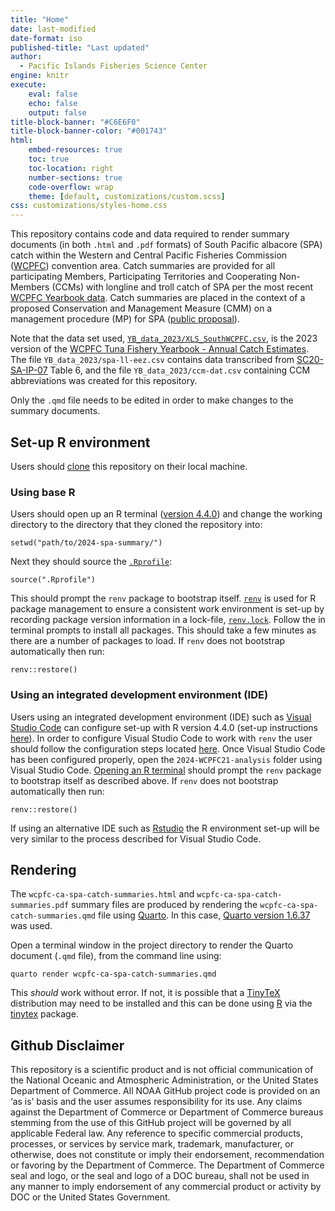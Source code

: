 ---
title: "Home"
date: last-modified
date-format: iso
published-title: "Last updated"
author: 
  - Pacific Islands Fisheries Science Center
engine: knitr
execute:
    eval: false
    echo: false
    output: false
title-block-banner: "#C6E6F0"
title-block-banner-color: "#001743"
html:
    embed-resources: true
    toc: true
    toc-location: right
    number-sections: true
    code-overflow: wrap
    theme: [default, customizations/custom.scss]
css: customizations/styles-home.css  
---

This repository contains code and data required to render summary documents (in both `.html` and `.pdf` formats) of South Pacific albacore (SPA) catch within the Western and Central Pacific Fisheries Commission ([WCPFC](https://www.wcpfc.int/)) convention area. Catch summaries are provided for all participating Members, Participating Territories and Cooperating Non-Members (CCMs) with longline and troll catch of SPA per the most recent [WCPFC Yearbook data](https://www.wcpfc.int/statistical-bulletins). Catch summaries are placed in the context of a proposed Conservation and Management Measure (CMM) on a management procedure (MP) for SPA ([public proposal](https://meetings.wcpfc.int/node/24363)).

Note that the data set used, [`YB_data_2023/XLS_SouthWCPFC.csv`](https://www.wcpfc.int/doc/annual-catch-estimates-2022-data-files), is the 2023 version of the [WCPFC Tuna Fishery Yearbook - Annual Catch Estimates](https://www.wcpfc.int/statistical-bulletins). The file `YB_data_2023/spa-ll-eez.csv` contains data transcribed from [SC20-SA-IP-07](https://meetings.wcpfc.int/node/23046) Table 6, and the file `YB_data_2023/ccm-dat.csv` containing CCM abbreviations was created for this repository.

Only the `.qmd` file needs to be edited in order to make changes to the summary documents.

## Set-up R environment

Users should [clone](https://docs.github.com/en/repositories/creating-and-managing-repositories/cloning-a-repository) this repository on their local machine.

### Using base R

Users should open up an R terminal ([version 4.4.0](https://cloud.r-project.org/)) and change the working directory to the directory that they cloned the repository into:
```
setwd("path/to/2024-spa-summary/")
```
Next they should source the [`.Rprofile`](https://github.com/N-DucharmeBarth-NOAA/2024-spa-summary/blob/main/.Rprofile):
```
source(".Rprofile")
```
This should prompt the `renv` package to bootstrap itself. [`renv`](https://rstudio.github.io/renv/index.html) is used for R package management to ensure a consistent work environment is set-up by recording package version information in a lock-file, [`renv.lock`](https://github.com/N-DucharmeBarth-NOAA/2024-spa-summary/blob/main/renv.lock). Follow the in terminal prompts to install all packages. This should take a few minutes as there are a number of packages to load. If `renv` does not bootstrap automatically then run:
```
renv::restore()
```

### Using an integrated development environment (IDE)

Users using an integrated development environment (IDE) such as [Visual Studio Code](https://code.visualstudio.com/download) can configure set-up with R version 4.4.0 (set-up instructions [here](https://github.com/REditorSupport/vscode-R)). In order to configure Visual Studio Code to work with `renv` the user should follow the configuration steps located [here](https://github.com/REditorSupport/vscode-R/wiki/Working-with-renv-enabled-projects). Once Visual Studio Code has been configured properly, open the `2024-WCPFC21-analysis` folder using Visual Studio Code. [Opening an R terminal](https://code.visualstudio.com/docs/languages/r#_running-r-code) should prompt the `renv` package to bootstrap itself as described above. If `renv` does not bootstrap automatically then run:

```
renv::restore()
```
If using an alternative IDE such as [Rstudio](https://posit.co/download/rstudio-desktop/) the R environment set-up will be very similar to the process described for Visual Studio Code.

## Rendering

The `wcpfc-ca-spa-catch-summaries.html` and `wcpfc-ca-spa-catch-summaries.pdf` summary files are produced by rendering the `wcpfc-ca-spa-catch-summaries.qmd` file using [Quarto](https://quarto.org/docs/get-started/). In this case, [Quarto version 1.6.37](https://quarto.org/docs/download/) was used.

Open a terminal window in the project directory to render the Quarto document (`.qmd` file), from the command line using:

```
quarto render wcpfc-ca-spa-catch-summaries.qmd
```

This *should* work without error. If not, it is possible that a [TinyTeX](https://yihui.org/tinytex/) distribution may need to be installed and this can be done using [R](https://yihui.org/tinytex/#for-r-users) via the [tinytex](https://yihui.org/tinytex/r/) package. 

## Github Disclaimer

This repository is a scientific product and is not official communication of the National Oceanic and Atmospheric Administration, or the United States Department of Commerce. All NOAA GitHub project code is provided on an ‘as is’ basis and the user assumes responsibility for its use. Any claims against the Department of Commerce or Department of Commerce bureaus stemming from the use of this GitHub project will be governed by all applicable Federal law. Any reference to specific commercial products, processes, or services by service mark, trademark, manufacturer, or otherwise, does not constitute or imply their endorsement, recommendation or favoring by the Department of Commerce. The Department of Commerce seal and logo, or the seal and logo of a DOC bureau, shall not be used in any manner to imply endorsement of any commercial product or activity by DOC or the United States Government.
